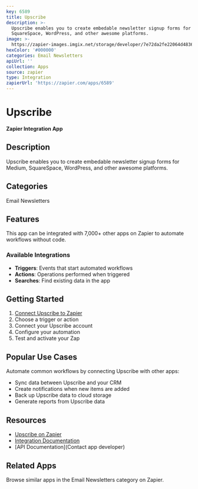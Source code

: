 ```yaml
---
key: 6589
title: Upscribe
description: >-
  Upscribe enables you to create embedable newsletter signup forms for Medium,
  SquareSpace, WordPress, and other awesome platforms.
image: >-
  https://zapier-images.imgix.net/storage/developer/7e72da2fe22064d4836a3ded6882f979.png?auto=format%2Ccompress&ixlib=python-3.0.0&q=50
hexColor: '#000000'
categories: Email Newsletters
apiUrl: ''
collection: Apps
source: zapier
type: Integration
zapierUrl: 'https://zapier.com/apps/6589'
---
```

# Upscribe

**Zapier Integration App**

## Description

Upscribe enables you to create embedable newsletter signup forms for Medium, SquareSpace, WordPress, and other awesome platforms.

## Categories

Email Newsletters

## Features

This app can be integrated with 7,000+ other apps on Zapier to automate workflows without code.

### Available Integrations

- **Triggers**: Events that start automated workflows
- **Actions**: Operations performed when triggered
- **Searches**: Find existing data in the app

## Getting Started

1. [Connect Upscribe to Zapier](https://zapier.com/apps/6589)
2. Choose a trigger or action
3. Connect your Upscribe account
4. Configure your automation
5. Test and activate your Zap

## Popular Use Cases

Automate common workflows by connecting Upscribe with other apps:

- Sync data between Upscribe and your CRM
- Create notifications when new items are added
- Back up Upscribe data to cloud storage
- Generate reports from Upscribe data

## Resources

- [Upscribe on Zapier](https://zapier.com/apps/6589)
- [Integration Documentation](https://zapier.com/apps/6589/integrations)
- [API Documentation](Contact app developer)

## Related Apps

Browse similar apps in the Email Newsletters category on Zapier.
